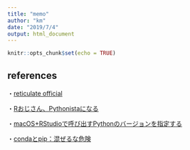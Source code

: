 ```yaml
---
title: "memo"
author: "km"
date: "2019/7/4"
output: html_document
---
```


```r
knitr::opts_chunk$set(echo = TRUE)
```

## references

・[reticulate official](https://rstudio.github.io/reticulate/index.html)

・[Rおじさん、Pythonistaになる](https://uribo.hatenablog.com/entry/2017/07/16/100253)

・[macOS+RStudioで呼び出すPythonのバージョンを指定する](https://qiita.com/1sh1da/items/aba7193baf9694ec4908) 

・[condaとpip：混ぜるな危険](http://onoz000.hatenablog.com/entry/2018/02/11/142347)

